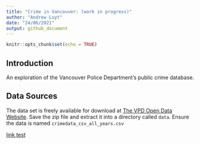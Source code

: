 ```yaml
---
title: "Crime in Vancouver: (work in progress)"
author: "Andrew Luyt"
date: "24/06/2021"
output: github_document
---
```


```r
knitr::opts_chunk$set(echo = TRUE)
```

## Introduction

An exploration of the Vancouver Police Department’s public crime
database.

## Data Sources
The data set is freely available for download at [The VPD Open Data
Website](https://geodash.vpd.ca/opendata/).  Save the zip file and extract it
into a directory called `data`. Ensure the data is named `crimedata_csv_all_years.csv`

[link test](linktest.md)

